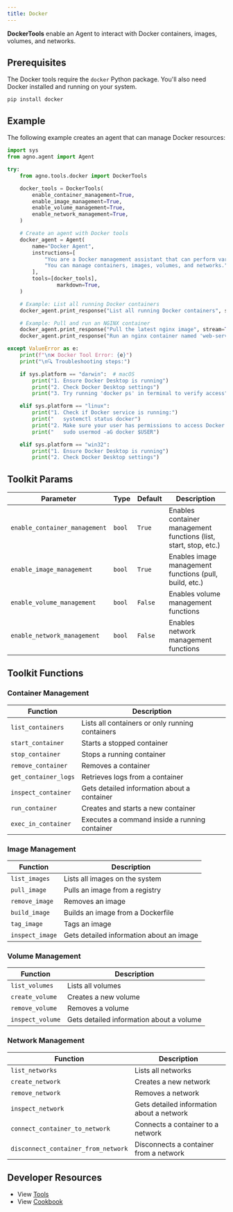 ```yaml
---
title: Docker
---
```


**DockerTools** enable an Agent to interact with Docker containers, images, volumes, and networks.

## Prerequisites

The Docker tools require the `docker` Python package. You'll also need Docker installed and running on your system.

```shell
pip install docker
```

## Example

The following example creates an agent that can manage Docker resources:

```python cookbook/tools/docker_tools.py
import sys
from agno.agent import Agent

try:
    from agno.tools.docker import DockerTools

    docker_tools = DockerTools(
        enable_container_management=True,
        enable_image_management=True,
        enable_volume_management=True,
        enable_network_management=True,
    )

    # Create an agent with Docker tools
    docker_agent = Agent(
        name="Docker Agent",
        instructions=[
            "You are a Docker management assistant that can perform various Docker operations.",
            "You can manage containers, images, volumes, and networks.",
        ],
        tools=[docker_tools],
                markdown=True,
    )

    # Example: List all running Docker containers
    docker_agent.print_response("List all running Docker containers", stream=True)

    # Example: Pull and run an NGINX container
    docker_agent.print_response("Pull the latest nginx image", stream=True)
    docker_agent.print_response("Run an nginx container named 'web-server' on port 8080", stream=True)

except ValueError as e:
    print(f"\n❌ Docker Tool Error: {e}")
    print("\n🔍 Troubleshooting steps:")

    if sys.platform == "darwin":  # macOS
        print("1. Ensure Docker Desktop is running")
        print("2. Check Docker Desktop settings")
        print("3. Try running 'docker ps' in terminal to verify access")

    elif sys.platform == "linux":
        print("1. Check if Docker service is running:")
        print("   systemctl status docker")
        print("2. Make sure your user has permissions to access Docker:")
        print("   sudo usermod -aG docker $USER")

    elif sys.platform == "win32":
        print("1. Ensure Docker Desktop is running")
        print("2. Check Docker Desktop settings")
```

## Toolkit Params

| Parameter                    | Type   | Default | Description                                        |
| ---------------------------- | ------ | ------- | -------------------------------------------------- |
| `enable_container_management` | `bool` | `True`  | Enables container management functions (list, start, stop, etc.) |
| `enable_image_management`    | `bool` | `True`  | Enables image management functions (pull, build, etc.) |
| `enable_volume_management`   | `bool` | `False` | Enables volume management functions |
| `enable_network_management`  | `bool` | `False` | Enables network management functions |

## Toolkit Functions

### Container Management

| Function           | Description                                                  |
| ------------------ | ------------------------------------------------------------ |
| `list_containers`  | Lists all containers or only running containers              |
| `start_container`  | Starts a stopped container                                   |
| `stop_container`   | Stops a running container                                    |
| `remove_container` | Removes a container                                          |
| `get_container_logs` | Retrieves logs from a container                            |
| `inspect_container` | Gets detailed information about a container                 |
| `run_container`    | Creates and starts a new container                           |
| `exec_in_container` | Executes a command inside a running container               |

### Image Management

| Function           | Description                                                  |
| ------------------ | ------------------------------------------------------------ |
| `list_images`      | Lists all images on the system                               |
| `pull_image`       | Pulls an image from a registry                               |
| `remove_image`     | Removes an image                                             |
| `build_image`      | Builds an image from a Dockerfile                            |
| `tag_image`        | Tags an image                                                |
| `inspect_image`    | Gets detailed information about an image                     |

### Volume Management

| Function           | Description                                                  |
| ------------------ | ------------------------------------------------------------ |
| `list_volumes`     | Lists all volumes                                            |
| `create_volume`    | Creates a new volume                                         |
| `remove_volume`    | Removes a volume                                             |
| `inspect_volume`   | Gets detailed information about a volume                     |

### Network Management

| Function                          | Description                                      |
| --------------------------------- | ------------------------------------------------ |
| `list_networks`                   | Lists all networks                               |
| `create_network`                  | Creates a new network                            |
| `remove_network`                  | Removes a network                                |
| `inspect_network`                 | Gets detailed information about a network        |
| `connect_container_to_network`    | Connects a container to a network                |
| `disconnect_container_from_network` | Disconnects a container from a network         |


## Developer Resources

- View [Tools](https://github.com/agno-agi/agno/blob/main/libs/agno/agno/tools/docker.py)
- View [Cookbook](https://github.com/agno-agi/agno/tree/v2.0/cookbook/tools/docker_tools.py)